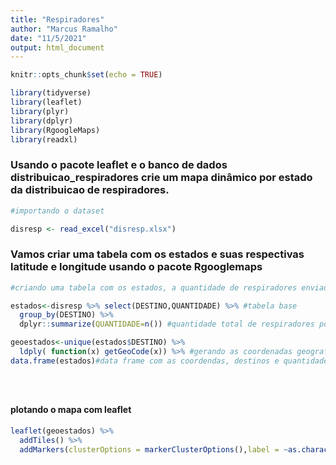 ---
title: "Respiradores"
author: "Marcus Ramalho"
date: "11/5/2021"
output: html_document
---

```{r setup, include=FALSE}
knitr::opts_chunk$set(echo = TRUE)
```

```{r message=FALSE, warning=FALSE}
library(tidyverse)
library(leaflet)
library(plyr)
library(dplyr)
library(RgoogleMaps)
library(readxl)
```

### Usando o pacote leaflet e o banco de dados distribuicao_respiradores crie um mapa dinâmico por estado da distribuicao de respiradores.

```{r message=FALSE, warning=FALSE}
#importando o dataset

disresp <- read_excel("disresp.xlsx")

```

### Vamos criar uma tabela com os estados e suas respectivas latitude e longitude usando o pacote Rgooglemaps

```{r}
#criando uma tabela com os estados, a quantidade de respiradores enviados e as coordenadas geograficas

estados<-disresp %>% select(DESTINO,QUANTIDADE) %>% #tabela base
  group_by(DESTINO) %>% 
  dplyr::summarize(QUANTIDADE=n()) #quantidade total de respiradores por estado

geoestados<-unique(estados$DESTINO) %>% 
  ldply( function(x) getGeoCode(x)) %>% #gerando as coordenadas geograficas
data.frame(estados)#data frame com as coordendas, destinos e quantidades





```

#### plotando o mapa com leaflet

```{r message=TRUE, warning=FALSE}

leaflet(geoestados) %>%
  addTiles() %>% 
  addMarkers(clusterOptions = markerClusterOptions(),label = ~as.character(QUANTIDADE))

```






